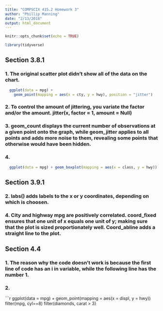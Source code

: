 ```yaml
---
title: "COMPSCIX 415.2 Homework 3"
author: "Phillip Manning"
date: "2/13/2018"
output: html_document
---
```


```r
knitr::opts_chunk$set(echo = TRUE)
```
```r
library(tidyverse)


```
## Section 3.8.1

### 1. The original scatter plot didn't show all of the data on the chart. 
```r
  ggplot(data = mpg) + 
    geom_point(mapping = aes(x = cty, y = hwy), position = "jitter")
```

### 2. To control the amount of jittering, you variate the factor and/or the amount. jitter(x, factor = 1, amount = Null)

### 3. geom_count displays the current number of observations at a given point onto the graph, while geom_jitter applies to all points and adds more noise to them, revealing some points that otherwise would have been hidden. 

### 4.
```r
  ggplot(data = mpg) + geom_boxplot(mapping = aes(x = class, y = hwy))
```

## Section 3.9.1

### 2. labs() adds labels to the x or y coordinates, depending on which is choosen. 

### 4. City and highway mpg are positively correlated. coord_fixed ensures that one unit of x equals one unit of y; making sure that the plot is sized proportionately well. Coord_abline adds a straight line to the plot. 

## Section 4.4

### 1. The reason why the code doesn't work is because the first line of code has an i in variable, while the following line has the number 1. 

### 2. 

```r
  ggplot(data = mpg) + 
    geom_point(mapping = aes(x = displ, y = hwy)) 
filter(mpg, cyl==8) 
filter(diamonds, carat > 3)